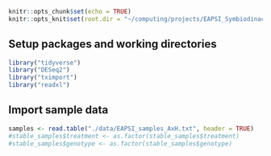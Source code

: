 ```r
knitr::opts_chunk$set(echo = TRUE)
knitr::opts_knit$set(root.dir = "~/computing/projects/EAPSI_Symbiodinaceae/")
```
## Setup packages and working directories
```r
library("tidyverse")
library("DESeq2")
library("tximport")
library("readxl")
```
## Import sample data
```r
samples <- read.table("./data/EAPSI_samples_AxH.txt", header = TRUE)
#stable_samples$treatment <- as.factor(stable_samples$treatment)
#stable_samples$genotype <- as.factor(stable_samples$genotype)
```


